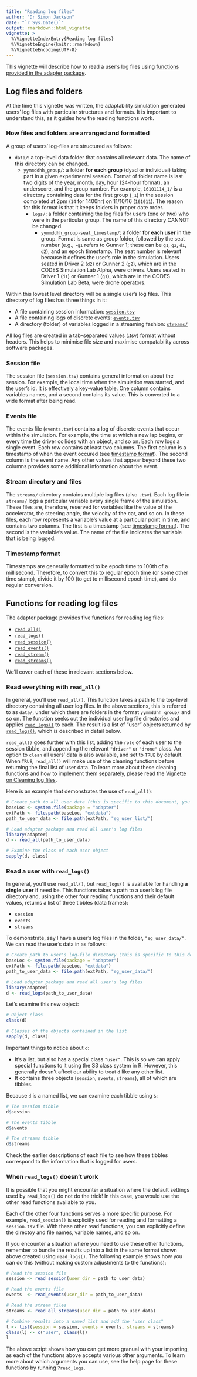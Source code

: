 ```yaml
---
title: "Reading log files"
author: "Dr Simon Jackson"
date: "`r Sys.Date()`"
output: rmarkdown::html_vignette
vignette: >
  %\VignetteIndexEntry{Reading log files}
  %\VignetteEngine{knitr::rmarkdown}
  %\VignetteEncoding{UTF-8}
---
```


This vignette will describe how to read a user's log files using [functions provided in the adapter package](#functions-for-reading-log-files).

## Log files and folders

At the time this vignette was written, the adaptability simulation generated users' log files with particular structures and formats. It is important to understand this, as it guides how the reading functions work.

### How files and folders are arranged and formatted

A group of users' log-files are structured as follows:

- `data/`: a top-level data folder that contains all relevant data. The name of this directory can be changed.
    - `yymmddhh_group/`: a folder **for each group** (dyad or individual) taking part in a given experimental session. Format of folder name is last two digits of the year, month, day, hour (24-hour format), an underscore, and the group number. For example, `16101114_1/` is a directory containing data for the first group (`_1`) in the session completed at 2pm (`14` for 1400hr) on 11/10/16 (`161011`). The reason for this format is that it keeps folders in proper date order.
        - `logs/`: a folder containing the log files for users (one or two) who were in the particular group. The name of this directory CANNOT be changed.
            - `yymmddhh_group-seat_timestamp/`: a folder **for each user** in the group. Format is same as group folder, followed by the seat number (e.g., `-g1` refers to Gunner 1; these can be `g1`, `g2`, `d1`, `d2`), and an epoch timestamp. The seat number is relevant because it defines the user's role in the simulation. Users seated in Driver 2 (`d2`) or Gunner 2 (`g2`), which are in the CODES Simulation Lab Alpha, were drivers. Users seated in Driver 1 (`d1`) or Gunner 1 (`g1`), which are in the CODES Simulation Lab Beta, were drone operators.

Within this lowest level directory will be a single user's log files. This directory of log files has three things in it:

- A file containing session information: [`session.tsv`](#session-file)
- A file containing logs of discrete events: [`events.tsv`](#events-file)
- A directory (folder) of variables logged in a streaming fashion: [`streams/`](#stream-files)

All log files are created in a tab-separated values (.tsv) format without headers. This helps to minimise file size and maximise compatability across software packages.

### Session file

The session file (`session.tsv`) contains general information about the session. For example, the local time when the simulation was started, and the user's id. It is effectively a key-value table. One column contains variables names, and a second contains its value. This is converted to a wide format after being read.

### Events file

The events file (`events.tsv`) contains a log of discrete events that occur within the simulation. For example, the time at which a new lap begins, or every time the driver collides with an object, and so on. Each row logs a single event. Each row contains at least two columns. The first column is a timestamp of when the event occured (see [timestamp format](#timestamp-format)). The second column is the event name. Any other values that appear beyond these two columns provides some additional information about the event.

### Stream directory and files

The `streams/` directory contains multiple log files (also `.tsv`). Each log file in `streams/` logs a particular variable every single frame of the simulation. These files are, therefore, reserved for variables like the value of the accelerator, the steering angle, the velocity of the car, and so on. In these files, each row represents a variable's value at a particular point in time, and contains two columns. The first is a timestamp (see [timestamp format](#timestamp-format)). The second is the variable's value. The name of the file indicates the variable that is being logged.

### Timestamp format

Timestamps are generally formatted to be epoch time to 100th of a millisecond. Therefore, to convert this to regular epoch time (or some other time stamp), divide it by 100 (to get to millisecond epoch time), and do regular conversion.

## Functions for reading log files

The adapter package provides five functions for reading log files:

- [`read_all()`](#read-everything-with-read_all)
- [`read_logs()`](#read-a-user-with-read_logs)
- [`read_session()`](#when-read_logs-doesnt-work)
- [`read_events()`](#when-read_logs-doesnt-work)
- [`read_stream()`](#when-read_logs-doesnt-work)
- [`read_streams()`](#when-read_logs-doesnt-work)

We'll cover each of these in relevant sections below.

### Read everything with `read_all()`

In general, you'll use `read_all()`. This function takes a path to the top-level directory containing all user log files. In the above sections, this is referred to as `data/`, under which there are folders in the format `yymmddhh_group/` and so on. The function seeks out the individual user log file directories and applies [`read_logs()`](#read-a-user-with-read_logs) to each. The result is a list of "user" objects returned by [`read_logs()`](#read-a-user-with-read_logs), which is described in detail below.

`read_all()` goes further with this list, adding the `role` of each user to the session tibble, and appending the relevant `"driver"` or `"drone"` class. An option to `clean` all users' data is also available, and set to `TRUE` by default. When `TRUE`, `read_all()` will make use of the cleaning functions before returning the final list of user data. To learn more about these cleaning functions and how to implement them separately, please read the [Vignette on Cleaning log files](cleaning.html).

Here is an example that demonstrates the use of `read_all()`:

```r
# Create path to all user data (this is specific to this document, you'll need to create your own)
baseLoc <- system.file(package = "adapter")
extPath <- file.path(baseLoc, "extdata")
path_to_user_data <- file.path(extPath, "eg_user_list/")

# Load adapter package and read all user's log files
library(adapter)
d <- read_all(path_to_user_data)

# Examine the class of each user object
sapply(d, class)
```

### Read a user with `read_logs()`

In general, you'll use `read_all()`, but `read_logs()` is available for handling **a single user** if need be. This functions takes a path to a user's log file directory and, using the other four reading functions and their default values, returns a list of three tibbles (data frames):

- `session`
- `events`
- `streams`

To demonstrate, say I have a user's log files in the folder, `"eg_user_data/"`. We can read the user's data in as follows:

```r
# Create path to user's log-file directory (this is specific to this document, you'll need to create your own)
baseLoc <- system.file(package = "adapter")
extPath <- file.path(baseLoc, "extdata")
path_to_user_data <- file.path(extPath, "eg_user_data/")

# Load adapter package and read all user's log files
library(adapter)
d <- read_logs(path_to_user_data)
```

Let's examine this new object:

```r
# Object class
class(d)

# Classes of the objects contained in the list
sapply(d, class)
```

Important things to notice about `d`:

- It's a list, but also has a special class `"user"`. This is so we can apply special functions to it using the S3 class system in R. However, this generally doesn't affect our ability to treat `d` like any other list.
- It contains three objects (`session`, `events`, `streams`), all of which are tibbles.

Because `d` is a named list, we can examine each tibble using `$`:

```r
# The session tibble
d$session

# The events tibble
d$events

# The streams tibble
d$streams
```

Check the earlier descriptions of each file to see how these tibbles correspond to the information that is logged for users.

### When `read_logs()` doesn't work

It is possible that you might encounter a situation where the default settings used by `read_logs()` do not do the trick! In this case, you would use the other read functions available to you.

Each of the other four functions serves a more specific purpose. For example, `read_session()` is explicitly used for reading and formatting a `session.tsv` file. With these other read functions, you can explicitly define the directoy and file names, variable names, and so on.

If you encounter a situation where you need to use these other functions, remember to bundle the results up into a list in the same format shown above created using `read_logs()`. The following example shows how you can do this (without making custom adjustments to the functions):

```r
# Read the session file
session <- read_session(user_dir = path_to_user_data)

# Read the events file
events  <- read_events(user_dir = path_to_user_data)

# Read the stream files
streams <- read_all_streams(user_dir = path_to_user_data)

# Combine results into a named list and add the "user class"
l <- list(session = session, events = events, streams = streams)
class(l) <- c("user", class(l))
l
```

The above script shows how you can get more granual with your importing, as each of the functions above accepts various other arguments. To learn more about which arguments you can use, see the help page for these functions by running `?read_logs`.
